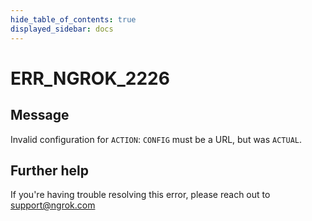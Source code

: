 ```yaml
---
hide_table_of_contents: true
displayed_sidebar: docs
---
```



# ERR_NGROK_2226

## Message

Invalid configuration for `ACTION`: `CONFIG` must be a URL, but was `ACTUAL`.

<ErrorDetails error="err_ngrok_2226" />

## Further help

If you're having trouble resolving this error, please reach out to [support@ngrok.com](mailto:support@ngrok.com?subject=Help%20with%20ERR_NGROK_2226)
